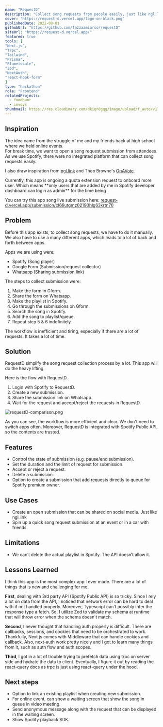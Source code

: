 ```yaml
---
name: "RequestD"
description: "Collect song requests from people easily, just like ngl.link but integrated with spotify API. Made for Hashnode X Planetscale hackathon"
cover: "https://request-d.vercel.app/logo-on-black.png"
publishedDate: 2022-08-01
githubUrl: "https://github.com/fazzaamiarso/requestD"
siteUrl: "https://request-d.vercel.app/"
featured: true
tools: [
"Next.js",
"Trpc",
"Tailwind",
"Prisma",
"Planetscale",
"Zod",
"NextAuth",
"react-hook-form"
]
type: "hackathon"
role: "Frontend"
relatedProjects:
  - foodhunt
  - invoys
thumbnail: https://res.cloudinary.com/dkiqn0gqg/image/upload/f_auto/v1720383060/fazzaamiarso.com-astro/projects/requestd/requestd-logo_fdwcxy.png
---
```



## Inspiration

The idea came from the struggle of me and my friends back at high school where we held online events.  
For break time, we want to open a song request submission from attendees. As we use Spotify, there were no integrated platform that can collect song requests easily.

I also draw inspiration from [ngl.link](https://ngl.link) and Theo Browne's [OnAVote](https://github.com/TheoBr/OnAVote/tree/259026b5405b3895914bc739bcfb2ed36d262f68).

<SideNote headingText="Disclaimer">
  Currently, this app is ongoing a quota extension request to onboard more user. Which means **only
  users that are added by me in Spotify developer dashboard can login as admin** for the time being
</SideNote>

You can try this app song live submission here: [request-d.vercel.app/submission/cl69utgmz02190hlg63krtn70](https://request-d.vercel.app/submission/cl69utgmz02190hlg63krtn70)

## Problem

Before this app exists, to collect song requests, we have to do it manually. We also have to use a many different apps, which leads to a lot of back and forth between apps.

Apps we are using were:

- Spotify (Song player)
- Google Form (Submission/request collector)
- Whatsapp (Sharing submission link)

The steps to collect submission were:

1. Make the form in Gform.
2. Share the form on Whatsapp.
3. Make the playlist in Spotify.
4. Go through the submissions on Gform.
5. Search the song in Spotify.
6. Add the song to playlist/queue.
7. Repeat step 5 & 6 indefinitely.

The workflow is inefficient and tiring, especially if there are a lot of requests. It takes a lot of time.

## Solution

RequestD simplify the song request collection process by a lot. This app will do the heavy lifting.

Here is the flow with RequestD.

1. Login with Spotify to RequestD.
2. Create a new submission.
3. Share the submission link on Whatsapp.
4. Wait for the request and accept/reject the requests in RequestD.

![requestD-comparison.png](https://cdn.hashnode.com/res/hashnode/image/upload/v1659295237654/kBxm7Ggl1.png)

As you can see, the workflow is more efficient and clear. We don't need to switch apps often. Moreover, RequestD is integrated with Spotify Public API, so the contents are trusted.

## Features

- Control the state of submission (e.g. pause/end submission).
- Set the duration and the limit of request for submission.
- Accept or reject a request.
- Delete a submission.
- Option to create a submission that add requests directly to queue for Spotify premium owner.

## Use Cases

- Create an open submission that can be shared on social media. Just like ngl.link
- Spin up a quick song request submission at an event or in a car with friends.

## Limitations

- We can’t delete the actual playlist in Spotify. The API doesn’t allow it.

## Lessons Learned

I think this app is the most complex app I ever made. There are a lot of things that is new and challenging for me.

**First**, dealing with 3rd party API (Spotify Public API) is so tricky. Since I rely a lot on data from the API, I noticed
that network error can be hard to deal with if not handled properly. Moreover, Typescript can't possibly infer the response
type a fetch. So, I utilize Zod to validate my schema at runtime that will throw error when the schema doesn't match.

**Second**, I never thought that handling auth properly is difficult. There are callbacks, sessions, and cookies that need to
be orchestrated to work. Thankfully, Next.js comes with Middleware that can handle cookies and callback. Also, next-auth
work pretty nicely and I got to learn many things from it, such as auth flow and auth scopes.

**Third**, I got in a lot of trouble trying to prefetch data using trpc on server side and hydrate the data to client.
Eventually, I figure it out by reading the react-query docs as trpc is just using react-query under the hood.

## Next steps

- Option to link an existing playlist when creating new submission.
- For online event, can show a waiting screen that show the song in queue in video meeting.
- Send anonymous message along with the request that can be displayed in the waiting screen.
- Show Spotify playback SDK.

